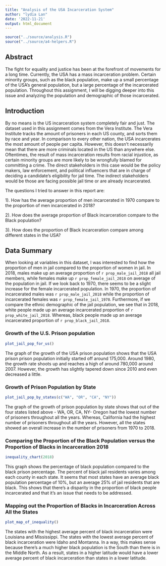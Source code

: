 ```yaml
---
title: "Analysis of the USA Incarceration System"
author: "lydia Lan"
date: '2022-11-21'
output: html_document
---
```


```r
source("../source/analysis.R")
source("../source/a4-helpers.R")
```

## Abstract 
The fight for equality and justice has been at the forefront of movements for a long time. Currently, the USA has a mass incarceration problem. Certain minority groups, such as the black population, make up a small percentage of the USA's general population, but a large percentage of the incarcerated population. Throughout this assignment, I will be digging deeper into this issue and analyzing the population and demographic of those incarcerated. 
 
## Introduction 
By no means is the US incarceration system completely fair and just. The dataset used in this assignment comes from the Vera Institute. The Vera Institute tracks the amount of prisoners in each US county, and sorts them by race and year. In comparison to every other nation, the USA incarcerates the most amount of people per capita. However, this doesn't necessarily mean that there are more criminals located in the US than anywhere else. Oftentimes, the result of mass incarceration results from racial injustice, as certain minority groups are more likely to be wrongfully blamed for committing a crime. The direct stakeholders in this case would be the policy makers, law enforcement, and political influencers that are in charge of deciding a candidate's eligibility for jail time. The indirect stakeholders would be those are facing possible jail time or are already incarcerated. 

The questions I tried to answer in this report are: 

1). How has the average proportion of men incarcerated in 1970 compare to the proportion of men incarcerated in 2018?

2). How does the average proportion of Black incarceration compare to the Black population?

3). How does the proportion of Black incarceration compare among different states in the USA?

## Data Summary 
When looking at variables in this dataset, I was interested to find how the proportion of men in jail compared to the proportion of women in jail. In 2018, males make up an average proportion of `r prop_male_jail_2018` all jail members, while females make up `r prop_female_jail_2018` on average of the population in jail. If we look back to 1970, there seems to be a slight increase for the female incarcerated population. In 1970, the proportion of incarcerated males was `r prop_male_jail_2018` while the proportion of incarcerated females was `r prop_female_jail_1970`. Furthermore, if we compare the ethnic demographic of the jail population, we see that in 2018, white people made up an average incarcerated proportion of `r prop_white_jail_2018`. Whereas, black people made up an average incarcerated proportion of `r prop_black_jail_2018`. 

### Growth of the U.S. Prison population
```r
plot_jail_pop_for_us()
```

The graph of the growth of the USA prison population shows that the USA prison prison population initially started off around 175,000. Around 1980, the growth rate shoots up and reaches a high of around 780,000 around 2007. However, the growth has slightly tapered down since 2010 and even decreased a little.

### Growth of Prison Population by State 
```r
plot_jail_pop_by_states(c("WA", "OR", "CA", "NY"))
```

The graph of the growth of prison population by state shows that out of the four states listed above - WA, OR, CA, NY- Oregon had the lowest number of prisoners throughout all the years. Whereas, California had the highest number of prisoners throughout all the years. However, all the states showed an overall increase in the number of prisoners from 1970 to 2018.

### Comparing the Proportion of the Black Population versus the Proportion of Blacks in Incarceration 2018
```r
inequality_chart(2018)
```

This graph shows the percentage of black population compared to the black prison percentage. The percent of black jail residents varies among each county in each state. It seems that most states have an average black population percentage of 10%, but an average 25% of jail residents that are black. This shows that there's a disparity in the proportion of black people incarcerated and that it's an issue that needs to be addressed.

### Mapping out the Proportion of Blacks in Incarceration Across All the States 
```r
plot_map_of_inequality()
```

The states with the highest average percent of black incarceration were Louisiana and Mississippi. The states with the lowest average percent of black incarceration were Idaho and Montanna. In a way, this makes sense because there's a much higher black population is the South than there is in the Middle North. As a result, states in a higher latitude would have a lower average percent of black incarceration than states in a lower latitude. 